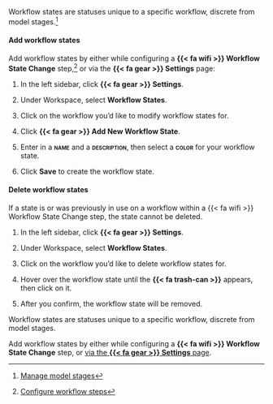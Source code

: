 :::: {.content-visible unless-format="revealjs"}
Workflow states are statuses unique to a specific workflow, discrete from model stages.^[[Manage model stages](/guide/model-workflows/manage-model-stages.qmd)]

#### Add workflow states

Add workflow states by either while configuring a **{{< fa wifi >}} Workflow State Change** step,^[[Configure workflow steps](/guide/model-workflows/configure-model-workflows.qmd#configure-workflow-steps)] or via the **{{< fa gear >}} Settings** page:

1. In the left sidebar, click **{{< fa gear >}} Settings**.

2. Under Workspace, select **Workflow States**.

3. Click on the workflow you'd like to modify workflow states for.

4. Click **{{< fa gear >}} Add New Workflow State**.

5. Enter in a **[name]{.smallcaps}** and a **[description]{.smallcaps}**, then select a **[color]{.smallcaps}** for your workflow state.

6. Click **Save** to create the workflow state.

#### Delete workflow states

::: {.callout-important title="Workflow state deletion is permanent."}
If a state is or was previously in use  on a workflow within a {{< fa wifi >}} Workflow State Change step, the state cannot be deleted.
:::

1. In the left sidebar, click **{{< fa gear >}} Settings**.

2. Under Workspace, select **Workflow States**.

3. Click on the workflow you'd like to delete workflow states for.

4. Hover over the workflow state until the **{{< fa trash-can >}}** appears, then click on it.

5. After you confirm, the workflow state will be removed.

::::


:::: {.content-hidden unless-format="revealjs"}
Workflow states are statuses unique to a specific workflow, discrete from model stages.

Add workflow states by either while configuring a **{{< fa wifi >}} Workflow State Change** step, or [via the **{{< fa gear >}} Settings** page](/guide/model-workflows/setting-up-model-workflows.qmd#workflow-states){target="blank"}.

::::